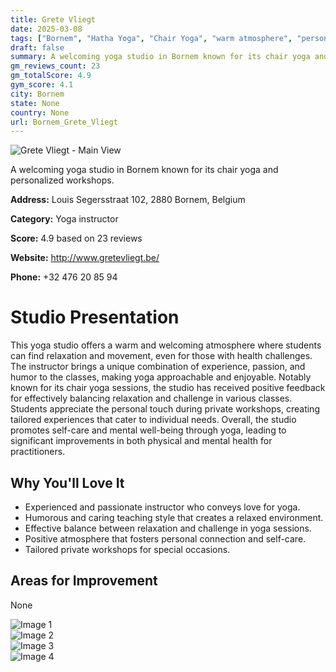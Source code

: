 ```yaml
---
title: Grete Vliegt
date: 2025-03-08
tags: ["Bornem", "Hatha Yoga", "Chair Yoga", "warm atmosphere", "personalized experience", "Bornem"]  
draft: false
summary: A welcoming yoga studio in Bornem known for its chair yoga and personalized workshops.
gm_reviews_count: 23
gm_totalScore: 4.9
gym_score: 4.1
city: Bornem
state: None
country: None
url: Bornem_Grete_Vliegt
---
```


<div className="aspect-[16/9] relative my-8">
  <img 
    src="https://lh5.googleusercontent.com/p/AF1QipOR7AK8YbsGiZ3Nkp3UuRw4FU-keSmbOhmnsgiL=w1920-h1080-k-no"
    alt="Grete Vliegt - Main View"
    className="object-cover absolute inset-0 w-full h-full rounded-lg"
  />
</div>

A welcoming yoga studio in Bornem known for its chair yoga and personalized workshops.

**Address:** Louis Segersstraat 102, 2880 Bornem, Belgium

**Category:** Yoga instructor

**Score:** 4.9 based on 23 reviews

**Website:** http://www.gretevliegt.be/

**Phone:** +32 476 20 85 94

# Studio Presentation

This yoga studio offers a warm and welcoming atmosphere where students can find relaxation and movement, even for those with health challenges. The instructor brings a unique combination of experience, passion, and humor to the classes, making yoga approachable and enjoyable. Notably known for its chair yoga sessions, the studio has received positive feedback for effectively balancing relaxation and challenge in various classes. Students appreciate the personal touch during private workshops, creating tailored experiences that cater to individual needs. Overall, the studio promotes self-care and mental well-being through yoga, leading to significant improvements in both physical and mental health for practitioners.



## Why You'll Love It

- Experienced and passionate instructor who conveys love for yoga.
- Humorous and caring teaching style that creates a relaxed environment.
- Effective balance between relaxation and challenge in yoga sessions.
- Positive atmosphere that fosters personal connection and self-care.
- Tailored private workshops for special occasions.

## Areas for Improvement

None

<div className="grid grid-cols-1 xl:grid-cols-2 gap-4 my-8">
<div className="aspect-[4/3] relative"><img src="https://lh3.googleusercontent.com/p/AF1QipMpP5aZV_3BAN-dPcMSaYssAWgRI4-Z_x5dyaan=w1920-h1080-k-no" alt="Image 1" className="object-cover absolute inset-0 w-full h-full rounded-lg" /></div>
<div className="aspect-[4/3] relative"><img src="https://lh5.googleusercontent.com/p/AF1QipOJtf9MWkRDXLRazfmFRHZWXJh60rkUB9Rj8Eep=w1920-h1080-k-no" alt="Image 2" className="object-cover absolute inset-0 w-full h-full rounded-lg" /></div>
<div className="aspect-[4/3] relative"><img src="https://lh3.googleusercontent.com/p/AF1QipM24hdsBYoqzqBKWRZDM7hVV8WkpM9C-hK81ZIb=w1920-h1080-k-no" alt="Image 3" className="object-cover absolute inset-0 w-full h-full rounded-lg" /></div>
<div className="aspect-[4/3] relative"><img src="https://lh5.googleusercontent.com/p/AF1QipMcFxDHvxuykfiZFOZTgvoN5QutZmHX3cIbfMMc=w1920-h1080-k-no" alt="Image 4" className="object-cover absolute inset-0 w-full h-full rounded-lg" /></div>
</div>